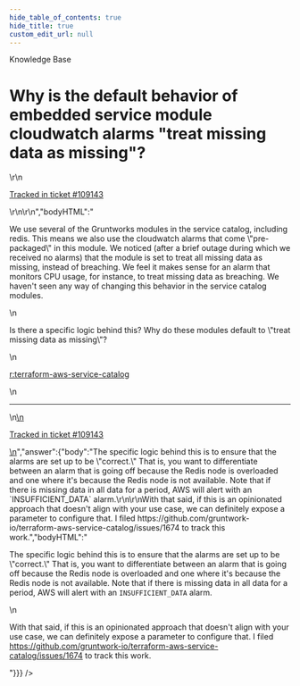 ```yaml
---
hide_table_of_contents: true
hide_title: true
custom_edit_url: null
---
```



<CenterLayout>
<span class="title">Knowledge Base</span>
<h1>Why is the default behavior of embedded service module cloudwatch alarms &quot;treat missing data as missing&quot;?</h1>
<GitHub json={{"id":"D_kwDOF8slf84AQc1V","number":537,"author":{"login":"umm0n"},"title":"Why is the default behavior of embedded service module cloudwatch alarms \"treat missing data as missing\"?","body":"\r\nWe use several of the Gruntworks modules in the service catalog, including redis. This means we also use the  cloudwatch alarms that come \"pre-packaged\" in this module. We noticed (after a brief outage during which we received no alarms) that the module is set to treat all missing data as missing, instead of breaching. We feel it makes sense for an alarm that monitors CPU usage, for instance, to treat missing data as breaching. We haven't seen any way of changing this behavior in the service catalog modules.\r\n\r\nIs there a specific logic behind this? Why do these modules default to \"treat missing data as missing\"?\r\n\r\n[r:terraform-aws-service-catalog](https://github.com/gruntwork-io/terraform-aws-service-catalog)\r\n\r\n---\r\n\r\n<ins datetime=\"2022-08-17T16:46:37Z\">\r\n  <p><a href=\"https://support.gruntwork.io/hc/requests/109143\">Tracked in ticket #109143</a></p>\r\n</ins>\r\n","bodyHTML":"<p dir=\"auto\">We use several of the Gruntworks modules in the service catalog, including redis. This means we also use the  cloudwatch alarms that come \"pre-packaged\" in this module. We noticed (after a brief outage during which we received no alarms) that the module is set to treat all missing data as missing, instead of breaching. We feel it makes sense for an alarm that monitors CPU usage, for instance, to treat missing data as breaching. We haven't seen any way of changing this behavior in the service catalog modules.</p>\n<p dir=\"auto\">Is there a specific logic behind this? Why do these modules default to \"treat missing data as missing\"?</p>\n<p dir=\"auto\"><a href=\"https://github.com/gruntwork-io/terraform-aws-service-catalog\">r:terraform-aws-service-catalog</a></p>\n<hr>\n<ins datetime=\"2022-08-17T16:46:37Z\">\n  <p dir=\"auto\"><a href=\"https://support.gruntwork.io/hc/requests/109143\" rel=\"nofollow\">Tracked in ticket #109143</a></p>\n</ins>","answer":{"body":"The specific logic behind this is to ensure that the alarms are set up to be \"correct.\" That is, you want to differentiate between an alarm that is going off because the Redis node is overloaded and one where it's because the Redis node is not available. Note that if there is missing data in all data for a period, AWS will alert with an `INSUFFICIENT_DATA` alarm.\r\n\r\nWith that said, if this is an opinionated approach that doesn't align with your use case, we can definitely expose a parameter to configure that. I filed https://github.com/gruntwork-io/terraform-aws-service-catalog/issues/1674 to track this work.","bodyHTML":"<p dir=\"auto\">The specific logic behind this is to ensure that the alarms are set up to be \"correct.\" That is, you want to differentiate between an alarm that is going off because the Redis node is overloaded and one where it's because the Redis node is not available. Note that if there is missing data in all data for a period, AWS will alert with an <code class=\"notranslate\">INSUFFICIENT_DATA</code> alarm.</p>\n<p dir=\"auto\">With that said, if this is an opinionated approach that doesn't align with your use case, we can definitely expose a parameter to configure that. I filed <a href=\"https://github.com/gruntwork-io/terraform-aws-service-catalog/issues/1674\">https://github.com/gruntwork-io/terraform-aws-service-catalog/issues/1674</a> to track this work.</p>"}}} />

</CenterLayout>
  

<!-- ##DOCS-SOURCER-START
{
  "sourcePlugin": "github-discussions",
  "hash": "c6ceadd2dd3c022a69025634c3ef5231"
}
##DOCS-SOURCER-END -->
